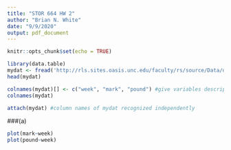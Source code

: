 ```yaml
---
title: "STOR 664 HW 2"
author: "Brian N. White"
date: "9/9/2020"
output: pdf_document
---
```


```r
knitr::opts_chunk$set(echo = TRUE)
```


```r
library(data.table)
mydat <- fread('http://rls.sites.oasis.unc.edu/faculty/rs/source/Data/dmark.dat') #pull in data from website
head(mydat)

colnames(mydat)[] <- c("week", "mark", "pound") #give variables descriptive names
colnames(mydat)

attach(mydat) #column names of mydat recognized independently
```

###(a)

```r
plot(mark~week)
plot(pound~week)
```

